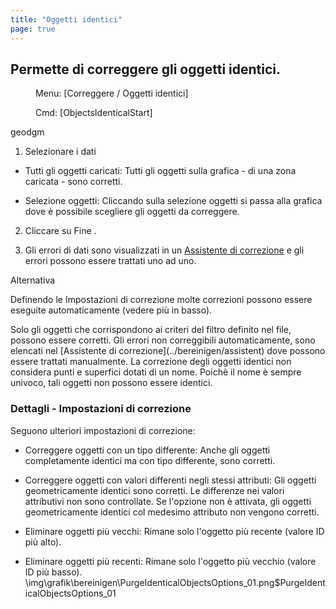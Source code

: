 ```yaml
---
title: "Oggetti identici"
page: true
---
```

## Permette di correggere gli oggetti identici.
 <Menu> Menu: [Correggere / Oggetti identici] </Menu> 
 <Menu> Cmd: [ObjectsIdenticalStart] </Menu> 

 <Placeholder>geodgm</Placeholder> 

1. Selezionare i dati

- <Bold> Tutti gli oggetti caricati: </Bold>  Tutti gli oggetti sulla grafica - di una zona caricata - sono corretti.

- <Bold> Selezione oggetti: </Bold>  Cliccando sulla selezione oggetti si passa alla grafica dove &#232; possibile scegliere gli oggetti da correggere.



2. Cliccare su <Border>Fine</Border> .

3. Gli errori di dati sono visualizzati in un 
[Assistente di correzione](../bereinigen/assistent)
 e gli errori possono essere trattati uno ad uno.



Alternativa
 
Definendo le  <Bold> Impostazioni di correzione </Bold>  molte correzioni possono essere eseguite automaticamente (vedere pi&#249; in basso).

<Warning>
Solo gli oggetti che corrispondono ai criteri del filtro definito nel file, possono essere corretti.
</Warning>

<Warning>
Gli errori non correggibili automaticamente, sono elencati nel [Assistente di correzione](../bereinigen/assistent)
 dove possono essere trattati manualmente.
</Warning>

<Success>
La correzione degli oggetti identici non considera punti e superfici dotati di un nome. Poich&#232; il nome &#232; sempre univoco, tali oggetti non possono essere identici.
</Success>



### Dettagli - Impostazioni di correzione
Seguono ulteriori impostazioni di correzione:

- <Bold> Correggere oggetti con un tipo differente: </Bold>  Anche gli oggetti completamente identici ma con tipo differente, sono corretti.

- <Bold> Correggere oggetti con valori differenti negli stessi attributi: </Bold>  Gli oggetti geometricamente identici sono corretti. Le differenze nei valori attributivi non sono controllate. Se l&#39;opzione non &#232; attivata, gli oggetti geometricamente identici col medesimo attributo non vengono corretti.

- <Bold> Eliminare oggetti pi&#249; vecchi: </Bold>  Rimane solo l&#39;oggetto pi&#249; recente (valore ID pi&#249; alto).

- <Bold> Eliminare oggetti pi&#249; recenti: </Bold>  Rimane solo l&#39;oggetto pi&#249; vecchio (valore ID pi&#249; basso).<Image>\img\grafik\bereinigen\PurgeIdenticalObjectsOptions_01.png$PurgeIdenticalObjectsOptions_01</Image>

